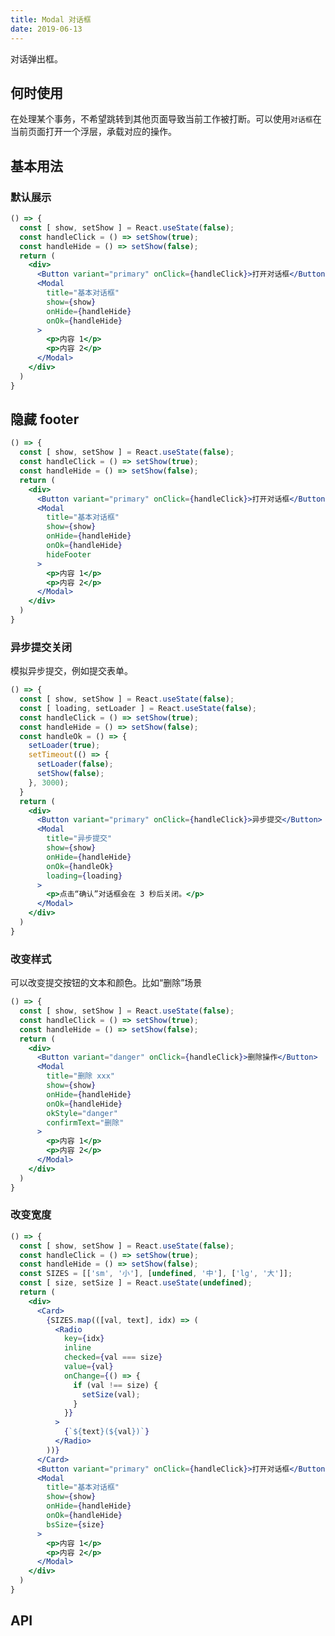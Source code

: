 ```yaml
---
title: Modal 对话框
date: 2019-06-13
---
```


对话弹出框。

## 何时使用
在处理某个事务，不希望跳转到其他页面导致当前工作被打断。可以使用`对话框`在当前页面打开一个浮层，承载对应的操作。

## 基本用法
### 默认展示
```jsx
() => {
  const [ show, setShow ] = React.useState(false);
  const handleClick = () => setShow(true);
  const handleHide = () => setShow(false);
  return (
    <div>
      <Button variant="primary" onClick={handleClick}>打开对话框</Button>
      <Modal
        title="基本对话框"
        show={show}
        onHide={handleHide}
        onOk={handleHide}
      >
        <p>内容 1</p>
        <p>内容 2</p>
      </Modal>
    </div>
  )
}
```
## 隐藏 footer
```jsx
() => {
  const [ show, setShow ] = React.useState(false);
  const handleClick = () => setShow(true);
  const handleHide = () => setShow(false);
  return (
    <div>
      <Button variant="primary" onClick={handleClick}>打开对话框</Button>
      <Modal
        title="基本对话框"
        show={show}
        onHide={handleHide}
        onOk={handleHide}
        hideFooter
      >
        <p>内容 1</p>
        <p>内容 2</p>
      </Modal>
    </div>
  )
}
```


### 异步提交关闭
模拟异步提交，例如提交表单。
```jsx
() => {
  const [ show, setShow ] = React.useState(false);
  const [ loading, setLoader ] = React.useState(false);
  const handleClick = () => setShow(true);
  const handleHide = () => setShow(false);
  const handleOk = () => {
    setLoader(true);
    setTimeout(() => {
      setLoader(false);
      setShow(false);
    }, 3000);
  }
  return (
    <div>
      <Button variant="primary" onClick={handleClick}>异步提交</Button>
      <Modal
        title="异步提交"
        show={show}
        onHide={handleHide}
        onOk={handleOk}
        loading={loading}
      >
        <p>点击“确认”对话框会在 3 秒后关闭。</p>
      </Modal>
    </div>
  )
}
```

### 改变样式
可以改变提交按钮的文本和颜色。比如“删除”场景
```jsx
() => {
  const [ show, setShow ] = React.useState(false);
  const handleClick = () => setShow(true);
  const handleHide = () => setShow(false);
  return (
    <div>
      <Button variant="danger" onClick={handleClick}>删除操作</Button>
      <Modal
        title="删除 xxx"
        show={show}
        onHide={handleHide}
        onOk={handleHide}
        okStyle="danger"
        confirmText="删除"
      >
        <p>内容 1</p>
        <p>内容 2</p>
      </Modal>
    </div>
  )
}
```
### 改变宽度
```jsx
() => {
  const [ show, setShow ] = React.useState(false);
  const handleClick = () => setShow(true);
  const handleHide = () => setShow(false);
  const SIZES = [['sm', '小'], [undefined, '中'], ['lg', '大']];
  const [ size, setSize ] = React.useState(undefined);
  return (
    <div>
      <Card>
        {SIZES.map(([val, text], idx) => (
          <Radio
            key={idx}
            inline
            checked={val === size}
            value={val}
            onChange={() => {
              if (val !== size) {
                setSize(val);
              }
            }}
          >
            {`${text}(${val})`}
          </Radio>
        ))}
      </Card>
      <Button variant="primary" onClick={handleClick}>打开对话框</Button>
      <Modal
        title="基本对话框"
        show={show}
        onHide={handleHide}
        onOk={handleHide}
        bsSize={size}
      >
        <p>内容 1</p>
        <p>内容 2</p>
      </Modal>
    </div>
  )
}
```


## API